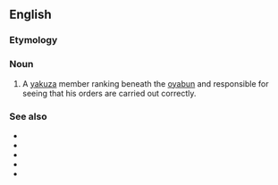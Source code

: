 ==English==

===Etymology===
{{bor|en|ja|若頭|tr=wakagashira}}

===Noun===
{{en-noun|head=waka gashira|waka gashira}}

# A [[yakuza]] member ranking beneath the [[oyabun]] and responsible for seeing that his orders are carried out correctly.

===See also===
* {{l|en|yakuza}}
* {{l|en|oyabun}}
* {{l|en|shatei}}
* {{l|en|shatei gashira}}
* {{l|en|kyodai}}